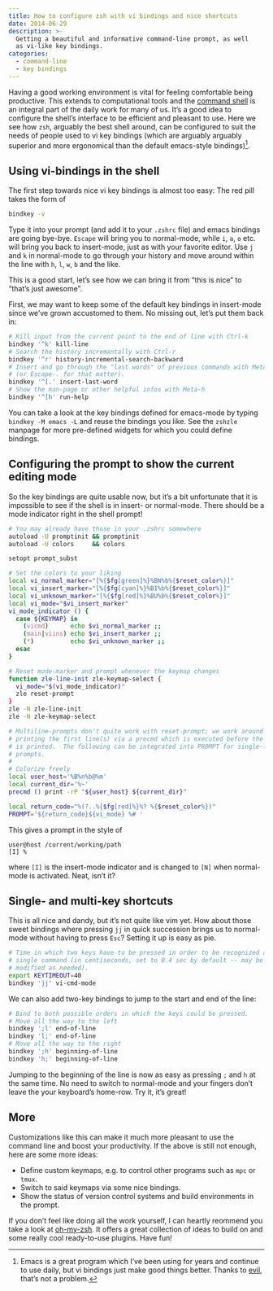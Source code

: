 ```yaml
---
title: How to configure zsh with vi bindings and nice shortcuts
date: 2014-06-29
description: >-
  Getting a beautiful and informative command-line prompt, as well
  as vi-like key bindings.
categories:
  - command-line
  - key bindings
---
```


Having a good working environment is vital for feeling comfortable being
productive. This extends to computational tools and the [command
shell](https://en.wikipedia.org/wiki/command shell) is an integral part
of the daily work for many of us. It's a good idea to configure the
shell's interface to be efficient and pleasant to use. Here we see how
`zsh`{.verbatim}, arguably the best shell around, can be configured to
suit the needs of people used to vi key bindings (which are arguably
arguably superior and more ergonomical than the default emacs-style
bindings)[^1].

## Using vi-bindings in the shell

The first step towards nice vi key bindings is almost too easy: The red
pill takes the form of

``` .bash
bindkey -v
```

Type it into your prompt (and add it to your `.zshrc`{.verbatim}
file) and emacs bindings are going bye-bye. `Escape`{.verbatim}
will bring you to normal-mode, while `i`, `a`, `o` etc. will bring
you back to insert-mode, just as with your favorite editor. Use
`j` and `k` in normal-mode to go through your history and move
around within the line with `h`, `l`, `w`, `b` and the like.

This is a good start, let's see how we can bring it from "this is
nice" to "that's just awesome".

First, we may want to keep some of the default key bindings in
insert-mode since we've grown accustomed to them. No missing out,
let's put them back in:

``` .bash
# Kill input from the current point to the end of line with Ctrl-k
bindkey '^k' kill-line
# Search the history incremantally with Ctrl-r
bindkey '^r' history-incremental-search-backward
# Insert and go through the "last words" of previous commands with Meta-.
# (or Escape-. for that matter).
bindkey '^[.' insert-last-word
# Show the man-page or other helpful infos with Meta-h
bindkey '^[h' run-help
```

You can take a look at the key bindings defined for emacs-mode by
typing `bindkey -M emacs -L` and reuse the bindings you like. See
the `zshzle` manpage for more pre-defined widgets for which you
could define bindings.

## Configuring the prompt to show the current editing mode

So the key bindings are quite usable now, but it's a bit unfortunate
that it is impossible to see if the shell is in insert- or normal-mode.
There should be a mode indicator right in the shell prompt!

``` .bash
# You may already have those in your .zshrc somewhere
autoload -U promptinit && promptinit
autoload -U colors     && colors

setopt prompt_subst

# Set the colors to your liking
local vi_normal_marker="[%{$fg[green]%}%BN%b%{$reset_color%}]"
local vi_insert_marker="[%{$fg[cyan]%}%BI%b%{$reset_color%}]"
local vi_unknown_marker="[%{$fg[red]%}%BU%b%{$reset_color%}]"
local vi_mode="$vi_insert_marker"
vi_mode_indicator () {
  case ${KEYMAP} in
    (vicmd)      echo $vi_normal_marker ;;
    (main|viins) echo $vi_insert_marker ;;
    (*)          echo $vi_unknown_marker ;;
  esac
}

# Reset mode-marker and prompt whenever the keymap changes
function zle-line-init zle-keymap-select {
  vi_mode="$(vi_mode_indicator)"
  zle reset-prompt
}
zle -N zle-line-init
zle -N zle-keymap-select

# Multiline-prompts don't quite work with reset-prompt; we work around this by
# printing the first line(s) via a precmd which is executed before the prompt
# is printed.  The following can be integrated into PROMPT for single-line
# prompts.
#
# Colorize freely
local user_host='%B%n%b@%m'
local current_dir='%~'
precmd () print -rP "${user_host} ${current_dir}"

local return_code="%(?..%{$fg[red]%}%? %{$reset_color%})"
PROMPT='${return_code}${vi_mode} %# '
```

This gives a prompt in the style of

    user@host /current/working/path
    [I] %

where `[I]` is the insert-mode indicator and is changed to `[N]`
when normal-mode is activated. Neat, isn't it?

## Single- and multi-key shortcuts

This is all nice and dandy, but it's not quite like vim yet. How
about those sweet bindings where pressing `jj` in quick succession
brings us to normal-mode without having to press `Esc`? Setting it
up is easy as pie.

``` .bash
# Time in which two keys have to be pressed in order to be recognized as a
# single command (in centiseconds, set to 0.4 sec by default -- may be
# modified as needed).
export KEYTIMEOUT=40
bindkey 'jj' vi-cmd-mode
```

We can also add two-key bindings to jump to the start and end of the
line:

``` .bash
# Bind to both possible orders in which the keys could be pressed.
# Move all the way to the left
bindkey ';l' end-of-line
bindkey 'l;' end-of-line
# Move all the way to the right
bindkey ';h' beginning-of-line
bindkey 'h;' beginning-of-line
```

Jumping to the beginning of the line is now as easy as pressing
`;` and `h` at the same time. No need to switch to normal-mode and
your fingers don't leave the your keyboard's home-row. Try it,
it's great!

## More

Customizations like this can make it much more pleasant to use the
command line and boost your productivity. If the above is still not
enough, here are some more ideas:

-   Define custom keymaps, e.g. to control other programs such as
    `mpc` or `tmux`.
-   Switch to said keymaps via some nice bindings.
-   Show the status of version control systems and build environments in
    the prompt.

If you don't feel like doing all the work yourself, I can heartly
reommend you take a look at [oh-my-zsh](http://ohmyz.sh). It offers a
great collection of ideas to build on and some really cool ready-to-use
plugins. Have fun!

[^1]: Emacs is a great program which I've been using for years and
    continue to use daily, but vi bindings just make good things
    better. Thanks to
    [evil](https://gitorious.org/evil/pages/Home), that's not a
    problem.
